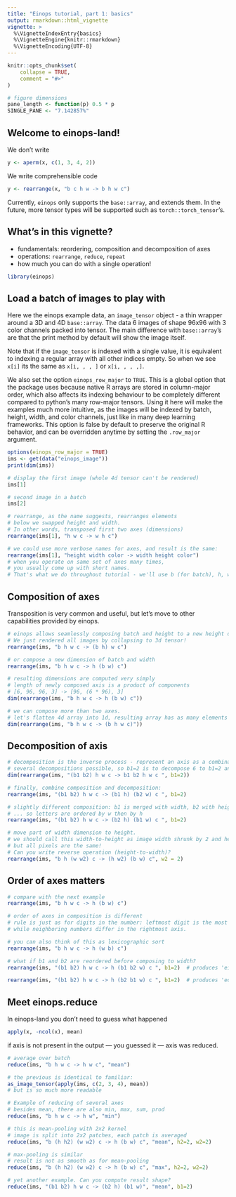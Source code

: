 ```yaml
---
title: "Einops tutorial, part 1: basics"
output: rmarkdown::html_vignette
vignette: >
  %\VignetteIndexEntry{basics}
  %\VignetteEngine{knitr::rmarkdown}
  %\VignetteEncoding{UTF-8}
---
```


```r
knitr::opts_chunk$set(
    collapse = TRUE,
    comment = "#>"
)

# figure dimensions
pane_length <- function(p) 0.5 * p
SINGLE_PANE <- "7.142857%"
```

## Welcome to einops-land!

We don't write

```R
y <- aperm(x, c(1, 3, 4, 2))
```

We write comprehensible code

```R
y <- rearrange(x, "b c h w -> b h w c")
```

Currently, `einops` only supports the `base::array`, and extends them.
In the future, more tensor types will be supported such as `torch::torch_tensor`'s.

## What's in this vignette?

- fundamentals: reordering, composition and decomposition of axes
- operations: `rearrange`, `reduce`, `repeat`
- how much you can do with a single operation!

```r
library(einops)
```

## Load a batch of images to play with

Here we the einops example data, an `image_tensor` object -  a thin wrapper around a 3D and 4D `base::array`. The data 6 images of shape 96x96 with 3 color channels packed into tensor. The main difference with `base::array`'s are that the print method by default will show the image itself.

Note that if the `image_tensor` is indexed with a single value, it is equivalent to indexing a regular array with all other indices empty. So when we see `x[i]` its the same as `x[i, , , ]` or `x[i, , , ,]`.

We also set the option `einops_row_major` to `TRUE`. This is a global option that the package uses because native R arrays are stored in column-major order, which also affects its indexing behaviour to be completely different compared to python's many row-major tensors. Using it here will make the examples much more intuitive, as the images will be indexed by batch, height, width, and color channels, just like in many deep learning frameworks. This option is false by default to preserve the original R behavior, and can be overridden anytime by setting the `.row_major` argument.

```r
options(einops_row_major = TRUE)
ims <- get(data("einops_image"))
print(dim(ims))
```

```r
# display the first image (whole 4d tensor can't be rendered)
ims[1]
```

```r
# second image in a batch
ims[2]
```

```r
# rearrange, as the name suggests, rearranges elements
# below we swapped height and width.
# In other words, transposed first two axes (dimensions)
rearrange(ims[1], "h w c -> w h c")
```

```r
# we could use more verbose names for axes, and result is the same:
rearrange(ims[1], "height width color -> width height color")
# when you operate on same set of axes many times,
# you usually come up with short names.
# That's what we do throughout tutorial - we'll use b (for batch), h, w, and c
```

## Composition of axes

Transposition is very common and useful, but let's move to other capabilities provided by einops.

```r
# einops allows seamlessly composing batch and height to a new height dimension
# We just rendered all images by collapsing to 3d tensor!
rearrange(ims, "b h w c -> (b h) w c")
```

```r
# or compose a new dimension of batch and width
rearrange(ims, "b h w c -> h (b w) c")
```

```r
# resulting dimensions are computed very simply
# length of newly composed axis is a product of components
# [6, 96, 96, 3] -> [96, (6 * 96), 3]
dim(rearrange(ims, "b h w c -> h (b w) c"))
```

```r
# we can compose more than two axes.
# let's flatten 4d array into 1d, resulting array has as many elements as the original
dim(rearrange(ims, "b h w c -> (b h w c)"))
```

## Decomposition of axis

```r
# decomposition is the inverse process - represent an axis as a combination of new axes
# several decompositions possible, so b1=2 is to decompose 6 to b1=2 and b2=3
dim(rearrange(ims, "(b1 b2) h w c -> b1 b2 h w c ", b1=2))
```

```r
# finally, combine composition and decomposition:
rearrange(ims, "(b1 b2) h w c -> (b1 h) (b2 w) c ", b1=2)
```

```r
# slightly different composition: b1 is merged with width, b2 with height
# ... so letters are ordered by w then by h
rearrange(ims, "(b1 b2) h w c -> (b2 h) (b1 w) c ", b1=2)
```

```r
# move part of width dimension to height.
# we should call this width-to-height as image width shrunk by 2 and height doubled.
# but all pixels are the same!
# Can you write reverse operation (height-to-width)?
rearrange(ims, "b h (w w2) c -> (h w2) (b w) c", w2 = 2)
```

## Order of axes matters

```r
# compare with the next example
rearrange(ims, "b h w c -> h (b w) c")
```

```r
# order of axes in composition is different
# rule is just as for digits in the number: leftmost digit is the most significant,
# while neighboring numbers differ in the rightmost axis.

# you can also think of this as lexicographic sort
rearrange(ims, "b h w c -> h (w b) c")
```

```r
# what if b1 and b2 are reordered before composing to width?
rearrange(ims, "(b1 b2) h w c -> h (b1 b2 w) c ", b1=2)  # produces 'einops'
```

```r
rearrange(ims, "(b1 b2) h w c -> h (b2 b1 w) c ", b1=2)  # produces 'eoipns'
```

## Meet einops.reduce

In einops-land you don't need to guess what happened

```R
apply(x, -ncol(x), mean)
```

if axis is not present in the output — you guessed it — axis was reduced.

```r
# average over batch
reduce(ims, "b h w c -> h w c", "mean")
```

```r
# the previous is identical to familiar:
as_image_tensor(apply(ims, c(2, 3, 4), mean))
# but is so much more readable
```

```r
# Example of reducing of several axes
# besides mean, there are also min, max, sum, prod
reduce(ims, "b h w c -> h w", "min")
```

```r
# this is mean-pooling with 2x2 kernel
# image is split into 2x2 patches, each patch is averaged
reduce(ims, "b (h h2) (w w2) c -> h (b w) c", "mean", h2=2, w2=2)
```

```r
# max-pooling is similar
# result is not as smooth as for mean-pooling
reduce(ims, "b (h h2) (w w2) c -> h (b w) c", "max", h2=2, w2=2)
```

```r
# yet another example. Can you compute result shape?
reduce(ims, "(b1 b2) h w c -> (b2 h) (b1 w)", "mean", b1=2)
```

